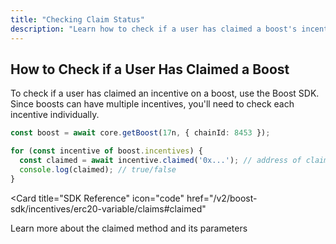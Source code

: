 ```yaml
---
title: "Checking Claim Status"
description: "Learn how to check if a user has claimed a boost's incentives"
---
```


## How to Check if a User Has Claimed a Boost

To check if a user has claimed an incentive on a boost, use the Boost SDK. Since boosts can have multiple incentives, you'll need to check each incentive individually.

```typescript
const boost = await core.getBoost(17n, { chainId: 8453 });

for (const incentive of boost.incentives) {
  const claimed = await incentive.claimed('0x...'); // address of claimant
  console.log(claimed); // true/false
}
```

<Card 
  title="SDK Reference" 
  icon="code"
  href="/v2/boost-sdk/incentives/erc20-variable/claims#claimed"
>
  Learn more about the claimed method and its parameters
</Card>
